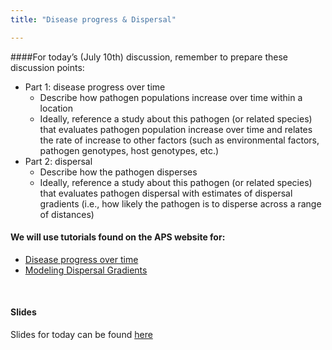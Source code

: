 ```yaml
---
title: "Disease progress & Dispersal"

---
```


####For today's (July 10th) discussion, remember to prepare these discussion points:  

+ Part 1: disease progress over time
    * Describe how pathogen populations increase over time within a location  
    * Ideally, reference a study about this pathogen (or related species) that evaluates pathogen population increase over time and relates the rate of increase to other factors (such as environmental factors, pathogen genotypes, host genotypes, etc.)  
+ Part 2: dispersal
    * Describe how the pathogen disperses
    * Ideally, reference a study about this pathogen (or related species) that evaluates pathogen   dispersal with estimates of dispersal gradients (i.e., how likely the pathogen is to disperse across a range of distances)  

#### We will use tutorials found on the APS website for:  
+ [Disease progress over time](http://www.apsnet.org/edcenter/advanced/topics/EcologyAndEpidemiologyInR/DiseaseProgress/Pages/default.aspx)  
+ [Modeling Dispersal Gradients](http://www.apsnet.org/edcenter/advanced/topics/EcologyAndEpidemiologyInR/ModelingDispersalGradients/Pages/default.aspx)  

\  

#### Slides
Slides for today can be found [here](Powerpoints/Day3.pdf)
